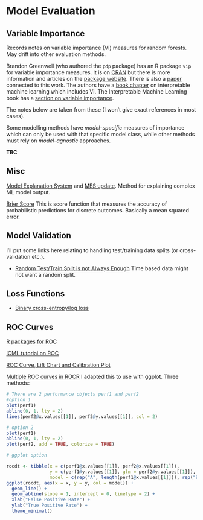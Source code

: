 # Model Evaluation


## Variable Importance

Records notes on variable importance (VI) measures for random forests. May drift into other evaluation methods.

Brandon Greenwell (who authored the `pdp` package) has an R package `vip` for variable importance measures. It is on [CRAN](https://cran.r-project.org/web/packages/vip/index.html) but there is more information and articles on the [package website](https://koalaverse.github.io/vip/index.html). There is also a [paper](https://arxiv.org/abs/1805.04755) connected to this work. The authors have a [book chapter](https://bradleyboehmke.github.io/HOML/iml.html) on interpretable machine learning which includes VI. The Interpretable Machine Learning book has a [section on variable importance](https://christophm.github.io/interpretable-ml-book/feature-importance.html).

The notes below are taken from these (I won't give exact references in most cases).

Some modelling methods have *model-specific* measures of importance which can only be used with that specific model class, while other methods must rely on *model-agnostic* approaches. 

**TBC**

## Misc

[Model Explanation System](http://www.blackboxworkshop.org/pdf/Turner2015_MES.pdf) and [MES update](https://arxiv.org/pdf/1606.09517.pdf). Method for explaining complex ML model output.

[Brier Score](https://en.m.wikipedia.org/wiki/Brier_score) This is score function that measures the accuracy of probabilistic predictions for discrete outcomes. Basically a mean squared error.

## Model Validation

I'll put some links here relating to handling test/training data splits (or cross-validation etc.).

+ [Random Test/Train Split is not Always Enough](http://www.win-vector.com/blog/2015/01/random-testtrain-split-is-not-always-enough/) Time based data might not want a random split.

## Loss Functions

+ [Binary cross-entropy/log loss](https://towardsdatascience.com/understanding-binary-cross-entropy-log-loss-a-visual-explanation-a3ac6025181a)

## ROC Curves

[R packages for ROC](https://rviews.rstudio.com/2019/03/01/some-r-packages-for-roc-curves/)

[ICML tutorial on ROC](http://people.cs.bris.ac.uk/~flach/ICML04tutorial//)

[ROC Curve, Lift Chart and Calibration Plot](http://www.stat-d.si/mz/mz3.1/vuk.pdf)

[Multiple ROC curves in ROCR](https://stackoverflow.com/questions/14085281/multiple-roc-curves-in-one-plot-rocr)
I adapted this to use with ggplot. Three methods:
```r
# There are 2 performance objects perf1 and perf2
#option 1
plot(perf1)
abline(0, 1, lty = 2)
lines(perf2@x.values[[1]], perf2@y.values[[1]], col = 2)

# option 2
plot(perf1)
abline(0, 1, lty = 2)
plot(perf2, add = TRUE, colorize = TRUE)

# ggplot option

rocdt <- tibble(x = c(perf1@x.values[[1]], perf2@x.values[[1]]), 
                y = c(perf1@y.values[[1]], glm = perf2@y.values[[1]]), 
                model = c(rep("A", length(perf1@x.values[[1]])), rep("B", length(perf2@x.values[[1]]))))
ggplot(rocdt, aes(x = x, y = y, col = model)) +
  geom_line() +
  geom_abline(slope = 1, intercept = 0, linetype = 2) +
  xlab("False Positive Rate") +
  ylab("True Positive Rate") +
  theme_minimal()
```


